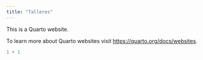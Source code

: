 ```yaml
---
title: "Talleres"
---
```


This is a Quarto website.

To learn more about Quarto websites visit <https://quarto.org/docs/websites>.

```r
1 + 1
```
